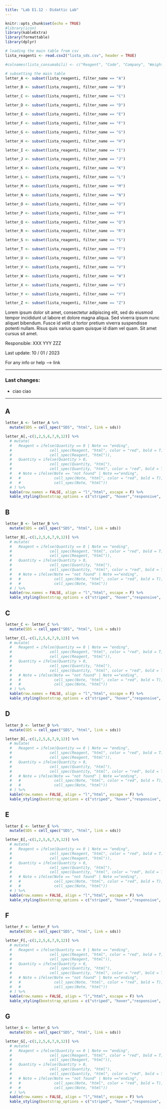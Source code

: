 ```yaml
---
title: "Lab E1.12 - Didattic Lab"
---
```


```r
knitr::opts_chunk$set(echo = TRUE)
#library(icon)
library(kableExtra)
library(formattable)
library(dplyr)
```

```r

# loading the main table from csv
lista_reagenti <- read.csv2("lista_sds.csv", header = TRUE)

#colnames(lista_consumabili) <- c("Reagent", "Code", "Company", "Weight", "Quantity", "Note",...)

# subsetting the main table
letter_A <- subset(lista_reagenti, filter_name == "A")

letter_B <- subset(lista_reagenti, filter_name == "B")

letter_C <- subset(lista_reagenti, filter_name == "C")

letter_D <- subset(lista_reagenti, filter_name == "D")

letter_E <- subset(lista_reagenti, filter_name == "E")

letter_F <- subset(lista_reagenti, filter_name == "F")

letter_G <- subset(lista_reagenti, filter_name == "G")

letter_H <- subset(lista_reagenti, filter_name == "H")

letter_I <- subset(lista_reagenti, filter_name == "I")

letter_J <- subset(lista_reagenti, filter_name == "J")

letter_K <- subset(lista_reagenti, filter_name == "K")

letter_L <- subset(lista_reagenti, filter_name == "L")

letter_M <- subset(lista_reagenti, filter_name == "M")

letter_N <- subset(lista_reagenti, filter_name == "N")

letter_O <- subset(lista_reagenti, filter_name == "O")

letter_P <- subset(lista_reagenti, filter_name == "P")

letter_Q <- subset(lista_reagenti, filter_name == "Q")

letter_R <- subset(lista_reagenti, filter_name == "R")

letter_S <- subset(lista_reagenti, filter_name == "S")

letter_T <- subset(lista_reagenti, filter_name == "T")

letter_U <- subset(lista_reagenti, filter_name == "U")

letter_V <- subset(lista_reagenti, filter_name == "V")

letter_W <- subset(lista_reagenti, filter_name == "W")

letter_X <- subset(lista_reagenti, filter_name == "X")

letter_Y <- subset(lista_reagenti, filter_name == "Y")

letter_Z <- subset(lista_reagenti, filter_name == "Z")

```

Lorem ipsum dolor sit amet, consectetur adipiscing elit, sed do eiusmod tempor incididunt ut labore et dolore magna aliqua. Sed viverra ipsum nunc aliquet bibendum. Fusce id velit ut tortor pretium viverra suspendisse potenti nullam. Risus quis varius quam quisque id diam vel quam. Sit amet cursus sit amet.

Responsible: XXX YYY ZZZ

Last update: 10 / 01 / 2023

For any info or help --> link

------------------------------------------------------------------------

### Last changes:

-   ciao ciao

------------------------------------------------------------------------

## A

```r

letter_A <- letter_A %>%
  mutate(SDS = cell_spec("SDS", "html", link = sds))

letter_A[,-c(1,2,5,6,7,9,12)] %>%
  # mutate(
  #   Reagent = ifelse(Quantity == 0 | Note == "ending",
  #                 cell_spec(Reagent, "html", color = "red", bold = T),
  #                 cell_spec(Reagent, "html")),
  #   Quantity = ifelse(Quantity > 0,
  #                 cell_spec(Quantity, "html"),
  #                 cell_spec(Quantity, "html", color = "red", bold = T)),
  #   # Note = ifelse(Note == "not found" | Note =="ending",
  #   #               cell_spec(Note, "html", color = "red", bold = T),
  #   #               cell_spec(Note, "html"))
  # ) %>%
  kable(row.names = FALSE, align = "l","html", escape = F) %>%
  kable_styling(bootstrap_options = c("striped", "hover","responsive", "condensed"), font_size = 14)

```

## B

```r

letter_B <- letter_B %>%
  mutate(SDS = cell_spec("SDS", "html", link = sds))

letter_B[,-c(1,2,5,6,7,9,12)] %>%
  # mutate(
  #   Reagent = ifelse(Quantity == 0 | Note == "ending",
  #                 cell_spec(Reagent, "html", color = "red", bold = T),
  #                 cell_spec(Reagent, "html")),
  #   Quantity = ifelse(Quantity > 0,
  #                 cell_spec(Quantity, "html"),
  #                 cell_spec(Quantity, "html", color = "red", bold = T)),
  #   # Note = ifelse(Note == "not found" | Note =="ending",
  #   #               cell_spec(Note, "html", color = "red", bold = T),
  #   #               cell_spec(Note, "html"))
  # ) %>%
  kable(row.names = FALSE, align = "l","html", escape = F) %>%
  kable_styling(bootstrap_options = c("striped", "hover","responsive", "condensed"), font_size = 14)

```

## C

```r

letter_C <- letter_C %>%
  mutate(SDS = cell_spec("SDS", "html", link = sds))

letter_C[,-c(1,2,5,6,7,9,12)] %>%
  # mutate(
  #   Reagent = ifelse(Quantity == 0 | Note == "ending",
  #                 cell_spec(Reagent, "html", color = "red", bold = T),
  #                 cell_spec(Reagent, "html")),
  #   Quantity = ifelse(Quantity > 0,
  #                 cell_spec(Quantity, "html"),
  #                 cell_spec(Quantity, "html", color = "red", bold = T)),
  #   # Note = ifelse(Note == "not found" | Note =="ending",
  #   #               cell_spec(Note, "html", color = "red", bold = T),
  #   #               cell_spec(Note, "html"))
  # ) %>%
  kable(row.names = FALSE, align = "l","html", escape = F) %>%
  kable_styling(bootstrap_options = c("striped", "hover","responsive", "condensed"), font_size = 14)

```

## D

```r

letter_D <- letter_D %>%
  mutate(SDS = cell_spec("SDS", "html", link = sds))

letter_D[,-c(1,2,5,6,7,9,12)] %>%
  # mutate(
  #   Reagent = ifelse(Quantity == 0 | Note == "ending",
  #                 cell_spec(Reagent, "html", color = "red", bold = T),
  #                 cell_spec(Reagent, "html")),
  #   Quantity = ifelse(Quantity > 0,
  #                 cell_spec(Quantity, "html"),
  #                 cell_spec(Quantity, "html", color = "red", bold = T)),
  #   # Note = ifelse(Note == "not found" | Note =="ending",
  #   #               cell_spec(Note, "html", color = "red", bold = T),
  #   #               cell_spec(Note, "html"))
  # ) %>%
  kable(row.names = FALSE, align = "l","html", escape = F) %>%
  kable_styling(bootstrap_options = c("striped", "hover","responsive", "condensed"), font_size = 14)

```

## E

```r

letter_E <- letter_E %>%
  mutate(SDS = cell_spec("SDS", "html", link = sds))

letter_E[,-c(1,2,5,6,7,9,12)] %>%
  # mutate(
  #   Reagent = ifelse(Quantity == 0 | Note == "ending",
  #                 cell_spec(Reagent, "html", color = "red", bold = T),
  #                 cell_spec(Reagent, "html")),
  #   Quantity = ifelse(Quantity > 0,
  #                 cell_spec(Quantity, "html"),
  #                 cell_spec(Quantity, "html", color = "red", bold = T)),
  #   # Note = ifelse(Note == "not found" | Note =="ending",
  #   #               cell_spec(Note, "html", color = "red", bold = T),
  #   #               cell_spec(Note, "html"))
  # ) %>%
  kable(row.names = FALSE, align = "l","html", escape = F) %>%
  kable_styling(bootstrap_options = c("striped", "hover","responsive", "condensed"), font_size = 14)

```

## F

```r

letter_F <- letter_F %>%
  mutate(SDS = cell_spec("SDS", "html", link = sds))

letter_F[,-c(1,2,5,6,7,9,12)] %>%
  # mutate(
  #   Reagent = ifelse(Quantity == 0 | Note == "ending",
  #                 cell_spec(Reagent, "html", color = "red", bold = T),
  #                 cell_spec(Reagent, "html")),
  #   Quantity = ifelse(Quantity > 0,
  #                 cell_spec(Quantity, "html"),
  #                 cell_spec(Quantity, "html", color = "red", bold = T)),
  #   # Note = ifelse(Note == "not found" | Note =="ending",
  #   #               cell_spec(Note, "html", color = "red", bold = T),
  #   #               cell_spec(Note, "html"))
  # ) %>%
  kable(row.names = FALSE, align = "l","html", escape = F) %>%
  kable_styling(bootstrap_options = c("striped", "hover","responsive", "condensed"), font_size = 14)

```

## G

```r

letter_G <- letter_G %>%
  mutate(SDS = cell_spec("SDS", "html", link = sds))

letter_G[,-c(1,2,5,6,7,9,12)] %>%
  # mutate(
  #   Reagent = ifelse(Quantity == 0 | Note == "ending",
  #                 cell_spec(Reagent, "html", color = "red", bold = T),
  #                 cell_spec(Reagent, "html")),
  #   Quantity = ifelse(Quantity > 0,
  #                 cell_spec(Quantity, "html"),
  #                 cell_spec(Quantity, "html", color = "red", bold = T)),
  #   # Note = ifelse(Note == "not found" | Note =="ending",
  #   #               cell_spec(Note, "html", color = "red", bold = T),
  #   #               cell_spec(Note, "html"))
  # ) %>%
  kable(row.names = FALSE, align = "l","html", escape = F) %>%
  kable_styling(bootstrap_options = c("striped", "hover","responsive", "condensed"), font_size = 14)

```